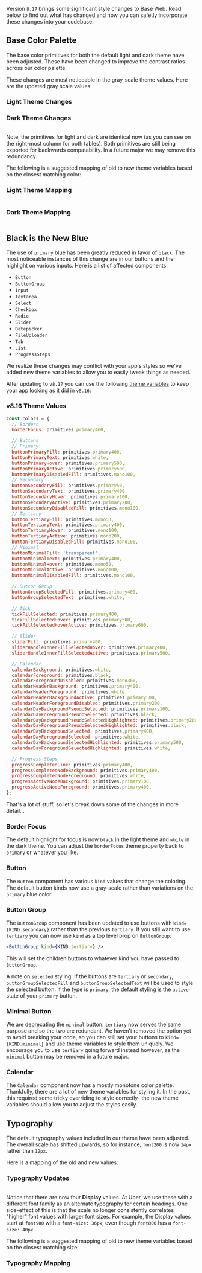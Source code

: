 


<Meta data={metadata} />

<BlogImage
  src="/static/images/blog/responsive-web/responsive-shipper-tools.svg"
  alt="mobile, laptop, and desktop devices running a web application"
  caption="Responsive apps work across mobile and desktop"
/>

Version `8.17` brings some significant style changes to Base Web. Read below to find out what has changed and how you can safetly incorporate these changes into your codebase.

## Base Color Palette

The base color primitives for both the default light and dark theme have been adjusted. These have been changed to improve the contrast ratios across our color palette.

These changes are most noticeable in the gray-scale theme values. Here are the updated gray scale values:

### Light Theme Changes

<Table
  columns={['Primitive', 'Old', 'New']}
  data={[
    ['mono50', '-', '#F6F6F6'],
    ['mono100', '#FFFFFF', '#EEEEEE'],
    ['mono200', '#F7F7F7', '#E2E2E2'],
    ['mono300', '#F0F0F0', '#CBCBCB'],
    ['mono400', '#E5E5E5', '#AFAFAF'],
    ['mono500', '#CCCCCC', '#757575'],
    ['mono600', '#B3B3B3', '#545454'],
    ['mono700', '#999999', '#333333'],
    ['mono800', '#666666', '#272727'],
    ['mono900', '#333333', '#1F1F1F'],
    ['mono1000', '#000000', '#141414'],
  ]}
/>

### Dark Theme Changes

<Table
  columns={['Primitive', 'Old', 'New']}
  data={[
    ['mono50', '-', '#F6F6F6'],
    ['mono100', '#CCCCCC', '#EEEEEE'],
    ['mono200', '#999999', '#E2E2E2'],
    ['mono300', '#7A7A7A', '#CBCBCB'],
    ['mono400', '#5C5C5C', '#AFAFAF'],
    ['mono500', '#3D3D3D', '#757575'],
    ['mono600', '#292929', '#545454'],
    ['mono700', '#1F1F1F', '#333333'],
    ['mono800', '#141414', '#272727'],
    ['mono900', '#111111', '#1F1F1F'],
    ['mono1000', '#000000', '#141414'],
  ]}
/>

Note, the primitives for light and dark are identical now (as you can see on the right-most column for both tables). Both primitives are still being exported for backwards compatability. In a future major we may remove this redundancy.

The following is a suggested mapping of old to new theme variables based on the closest matching color:

### Light Theme Mapping

<Table
  columns={['Old', 'New']}
  data={[
    ['-', 'mono50'],
    ['mono100', 'white'],
    ['mono200', 'mono50'],
    ['mono300', 'mono100'],
    ['mono400', 'mono200'],
    ['mono500', 'mono300'],
    ['mono600', 'mono400'],
    ['mono700', 'mono500'],
    ['mono800', 'mono600'],
    ['mono900', 'mono700'],
    ['mono1000', 'black'],
  ]}
/>

### Dark Theme Mapping

<Table
  columns={['Old', 'New']}
  data={[
    ['-', `mono50`],
    [`mono100`, `mono300`],
    [`mono200`, `mono400`],
    [`mono300`, `mono500`],
    [`mono400`, `mono600`],
    [`mono500`, `mono700`],
    [`mono600`, `mono800`],
    [`mono700`, `mono900`],
    [`mono800`, `mono900`],
    [`mono900`, `mono900`],
    [`mono1000`, `black`],
  ]}
/>

## Black is the New Blue

The use of `primary` blue has been greatly reduced in favor of `black`. The most noticeable instances of this change are in our buttons and the highlight on various inputs. Here is a list of affected components:

- `Button`
- `ButtonGroup`
- `Input`
- `Textarea`
- `Select`
- `Checkbox`
- `Radio`
- `Slider`
- `Datepicker`
- `FileUploader`
- `Tab`
- `List`
- `ProgressSteps`

We realize these changes may conflict with your app's styles so we've added new theme variables to allow you to easily tweak things as needed.

After updating to `v8.17` you can use the following [theme variables](/theming/custom-themes) to keep your app looking as it did in `v8.16`:

### v8.16 Theme Values

```js
const colors = {
  // Borders
  borderFocus: primitives.primary400,

  // Buttons
  // Primary
  buttonPrimaryFill: primitives.primary400,
  buttonPrimaryText: primitives.white,
  buttonPrimaryHover: primitives.primary500,
  buttonPrimaryActive: primitives.primary600,
  buttonPrimaryDisabledFill: primitives.mono100,
  // Secondary
  buttonSecondaryFill: primitives.primary50,
  buttonSecondaryText: primitives.primary400,
  buttonSecondaryHover: primitives.primary100,
  buttonSecondaryActive: primitives.primary200,
  buttonSecondaryDisabledFill: primitives.mono100,
  // Tertiary
  buttonTertiaryFill: primitives.mono50,
  buttonTertiaryText: primitives.primary400,
  buttonTertiaryHover: primitives.mono100,
  buttonTertiaryActive: primitives.mono200,
  buttonTertiaryDisabledFill: primitives.mono100,
  // Minimal
  buttonMinimalFill: 'transparent',
  buttonMinimalText: primitives.primary400,
  buttonMinimalHover: primitives.mono50,
  buttonMinimalActive: primitives.mono100,
  buttonMinimalDisabledFill: primitives.mono100,

  // Button Group
  buttonGroupSelectedFill: primitives.primary400,
  buttonGroupSelectedText: primitives.white,

  // Tick
  tickFillSelected: primitives.primary400,
  tickFillSelectedHover: primitives.primary500,
  tickFillSelectedHoverActive: primitives.primary600,

  // Slider
  sliderFill: primitives.primary400,
  sliderHandleInnerFillSelectedHover: primitives.primary400,
  sliderHandleInnerFillSelectedActive: primitives.primary500,

  // Calendar
  calendarBackground: primitives.white,
  calendarForeground: primitives.black,
  calendarForegroundDisabled: primitives.mono300,
  calendarHeaderBackground: primitives.primary400,
  calendarHeaderForeground: primitives.white,
  calendarHeaderBackgroundActive: primitives.primary500,
  calendarHeaderForegroundDisabled: primitives.primary200,
  calendarDayBackgroundPseudoSelected: primitives.primary100,
  calendarDayForegroundPseudoSelected: primitives.black,
  calendarDayBackgroundPseudoSelectedHighlighted: primitives.primary200,
  calendarDayForegroundPseudoSelectedHighlighted: primitives.black,
  calendarDayBackgroundSelected: primitives.primary400,
  calendarDayForegroundSelected: primitives.white,
  calendarDayBackgroundSelectedHighlighted: primitives.primary500,
  calendarDayForegroundSelectedHighlighted: primitives.white,

  // Progress Steps
  progressCompletedLine: primitives.primary400,
  progressCompletedNodeBackground: primitives.primary400,
  progressCompletedNodeForeground: primitives.white,
  progressActiveNodeBackground: primitives.primary100,
  progressActiveNodeForeground: primitives.primary400,
};
```

That's a lot of stuff, so let's break down some of the changes in more detail...

### Border Focus

The default highlight for focus is now `black` in the light theme and `white` in the dark theme. You can adjust the `borderFocus` theme property back to `primary` or whatever you like.

### Button

The `Button` component has various `kind` values that change the coloring. The default button kinds now use a gray-scale rather than variations on the `primary` blue color.

### Button Group

The `ButtonGroup` component has been updated to use buttons with `kind={KIND.secondary}` rather than the previous `tertiary`. If you still want to use `tertiary` you can now use `kind` as a top level prop on `ButtonGroup`:

```jsx
<ButtonGroup kind={KIND.tertiary} />
```

This will set the children buttons to whatever kind you have passed to `ButtonGroup`.

A note on `selected` styling: If the buttons are `tertiary` or `secondary`, `buttonGroupSelectedFill` and `buttonGroupSelectedText` will be used to style the selected button. If the type is `primary`, the default styling is the `active` state of your `primary` button.

### Minimal Button

We are deprecating the `minimal` button. `tertiary` now serves the same purpose and so the two are redundant. We haven't removed the option yet to avoid breaking your code, so you can still set your buttons to `kind={KIND.minimal}` and use theme variables to style them uniquely. We encourage you to use `tertiary` going forward instead however, as the `minimal` button may be removed in a future major.

### Calendar

The `Calendar` component now has a mostly monotone color palette. Thankfully, there are a lot of new theme variables for styling it. In the past, this required some tricky overriding to style correctly- the new theme variables should allow you to adjust the styles easily.

## Typography

The default typography values included in our theme have been adjusted. The overall scale has shifted upwards, so for instance, `font200` is now `14px` rather than `12px`.

Here is a mapping of the old and new values:

### Typography Updates

<Table
  columns={['Type', 'Old', 'New', 'Purpose']}
  data={[
    [`font100`, `11/16/400`, `12/20/400`, `Paragraph, Caption, Label`],
    [`font150`, `-`, `12/20/500`, `Paragraph, Caption, Label`],
    [`font200`, `12/20/400`, `14/20/400`, `Paragraph, Label`],
    [`font250`, `12/20/500`, `14/20/500`, `Paragraph, Label`],
    [`font300`, `14/20/400`, `16/24/400`, `Paragraph, Label`],
    [`font350`, `14/20/500`, `16/24/500`, `Paragraph, Label`],
    [`font400`, `16/24/400`, `18/28/400`, `Paragraph, Label`],
    [`font450`, `16/24/500`, `18/28/500`, `Paragraph, Label`],
    [`font460`, `18/24/400`, `20/28/500`, `Header`],
    [`font470`, `18/24/500`, `24/32/500`, `Header`],
    [`font500`, `20/28/500`, `28/36/500`, `Header`],
    [`font600`, `24/36/500`, `32/40/500`, `Header`],
    [`font700`, `32/48/500`, `36/44/500`, `Header`],
    [`font800`, `40/56/500`, `40/52/500`, `Header`],
    [`font900`, `52/68/500`, `36/44/500`, `Display`],
    [`font1000`, `72/68/400`, `44/52/500`, `Display`],
    [`font1100`, `96/116/400`, `52/64/500`, `Display`],
    [`font1200`, `-`, `96/112/500`, `Display`],
  ]}
/>

Notice that there are now four **Display** values. At Uber, we use these with a different font family as an alternate typography for certain headings. One side-effect of this is that the scale no longer consistently correlates "higher" font values with larger font sizes. For example, the Display values start at `font900` with a `font-size: 36px`, even though `font800` has a `font-size: 40px`.

The following is a suggested mapping of old to new theme variables based on the closest matching size:

### Typography Mapping

<Table
  columns={['Old', 'New']}
  data={[
    [`font100`, `font100`],
    [`font200`, `font100`],
    [`font250`, `font150`],
    [`font300`, `font200`],
    [`font350`, `font250`],
    [`font400`, `font300`],
    [`font450`, `font350`],
    [`font460`, `font400`],
    [`font470`, `font450`],
    [`font500`, `font460`],
    [`font600`, `font470`],
    [`font700`, `font600`],
    [`font800`, `font800`],
    [`font900`, `font1100`],
    [`font1000`, `font1100`],
    [`font1100`, `font1200`],
  ]}
/>
